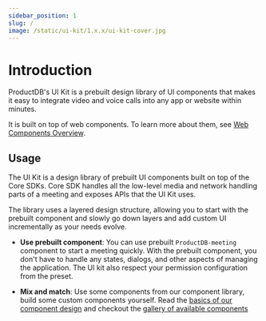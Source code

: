 ```yaml
---
sidebar_position: 1
slug: /
image: /static/ui-kit/1.x.x/ui-kit-cover.jpg
---
```


# Introduction

ProductDB's UI Kit is a prebuilt design library of UI components that makes it easy
to integrate video and voice calls into any app or website within minutes.

It is built on top of web components. To learn more about them, see [Web Components Overview](https://www.webcomponents.org/introduction).

## Usage

The UI Kit is a design library of prebuilt UI components built on top of the
Core SDKs. Core SDK handles all the low-level media and network handling parts
of a meeting and exposes APIs that the UI Kit uses.

The library uses a layered design structure, allowing you to start with the prebuilt component and slowly go down layers and add custom UI incrementally as your needs evolve.

- **Use prebuilt component**: You can use prebuilt `ProductDB-meeting` component to
  start a meeting quickly. With the prebuilt component, you don't have to handle any states, dialogs, and other aspects of managing the application. The UI kit
  also respect your permission configuration from the preset.

- **Mix and match**: Use some components from our component library, build some custom components yourself. Read the [basics of our component design](/ui-kit/basics/components-basics) and checkout the [gallery of available components](/ui-kit/components)

<head>
  <title>UI Kit Introduction</title>
</head>
